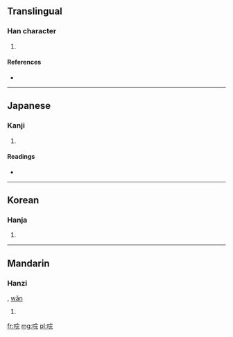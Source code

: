 ==Translingual==

===Han character===
{{Han char|rn=30|rad=口|as=07|sn=10|four=|canj=口十一山 (RJMU)}}

# {{defn|Han|sort=口07}}

====References====
* {{Han ref|kx=0192.080|dkj=03705|dj=0411.160|hdz=10634.060|uh=550D|ud=21773}}

----

==Japanese==

===Kanji===
{{ja-kanji|grade=|rs=口07}}

# {{defn|Japanese|sort=口07}}

====Readings====
* {{ja-readings|on=[[かん]] (kan), [[げん]] (gen)|kun=[[ほほえむ]] (hohoemu)}}

----

==Korean==

===Hanja===
{{ko-hanja|hangeul=완|rv=wan|mr=wan}}

# {{defn|Korean|sort=口07}}

----

==Mandarin==

===Hanzi===
{{cmn-hanzi|pin=[[huǎn]] ([[huan3]]), [[ḿ]] ([[m2]])|wg=[[huan3|huan<sup>3</sup>]], [[*]]}}, [[wǎn]]
# {{defn|Mandarin|sort=口07}}

[[fr:唍]]
[[mg:唍]]
[[pl:唍]]